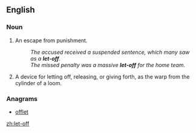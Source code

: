 {{also|let off}}
==English==

===Noun===
{{en-noun|head=[[let off|let-off]]}}

# An escape from punishment.
#: ''The accused received a suspended sentence, which many saw as a '''let-off'''.''
#: ''The missed penalty was a massive '''let-off''' for the home team.''
# {{lb|en|engineering}} A device for letting off, releasing, or giving forth, as the warp from the cylinder of a loom.

===Anagrams===
* [[offlet#English|offlet]]

[[zh:let-off]]